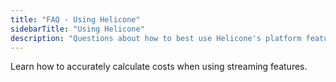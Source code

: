 ```yaml
---
title: "FAQ - Using Helicone"
sidebarTitle: "Using Helicone"
description: "Questions about how to best use Helicone's platform features."
---
```


<CardGroup cols={1} gap="medium">
  <Card
    title="Incorrect cost calculation while streaming?"
    icon="dollar-sign"
    href="/faq/enable-stream-usage"
    horizontal
    iconType="light"
  >
    Learn how to accurately calculate costs when using streaming features.
  </Card>
</CardGroup>
